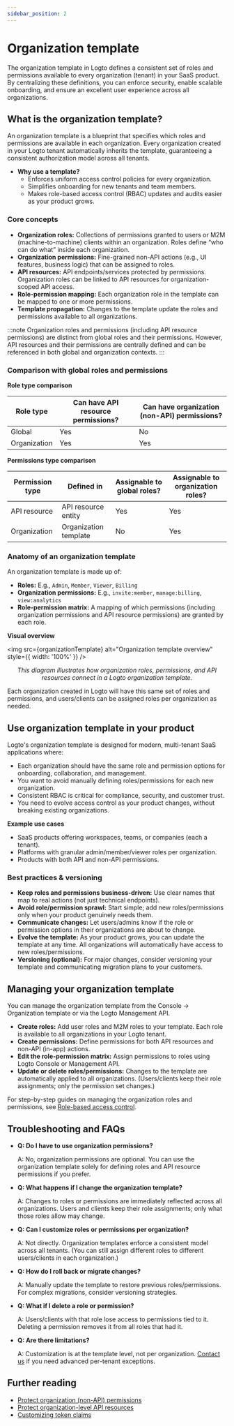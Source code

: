 ```yaml
---
sidebar_position: 2
---
```



# Organization template

The <CloudLink to="/organization-template">organization template</CloudLink> in Logto defines a consistent set of roles and permissions available to every organization (tenant) in your SaaS product. By centralizing these definitions, you can enforce security, enable scalable onboarding, and ensure an excellent user experience across all organizations.

## What is the organization template?

An organization template is a blueprint that specifies which roles and permissions are available in each organization. Every organization created in your Logto tenant automatically inherits the template, guaranteeing a consistent authorization model across all tenants.

- **Why use a template?**
  - Enforces uniform access control policies for every organization.
  - Simplifies onboarding for new tenants and team members.
  - Makes role-based access control (RBAC) updates and audits easier as your product grows.

### Core concepts

- **Organization roles:** Collections of permissions granted to users or M2M (machine-to-machine) clients within an organization. Roles define “who can do what” inside each organization.
- **Organization permissions:** Fine-grained non-API actions (e.g., UI features, business logic) that can be assigned to roles.
- **API resources:** API endpoints/services protected by permissions. Organization roles can be linked to API resources for organization-scoped API access.
- **Role-permission mapping:** Each organization role in the template can be mapped to one or more permissions.
- **Template propagation:** Changes to the template update the roles and permissions available to all organizations.

:::note
Organization roles and permissions (including API resource permissions) are distinct from global roles and their permissions. However, API resources and their permissions are centrally defined and can be referenced in both global and organization contexts.
:::

### Comparison with global roles and permissions

**Role type comparison**

<table>
  <thead>
    <tr>
      <th style={{ width: '200px' }}>Role type</th>
      <th>Can have API resource permissions?</th>
      <th>Can have organization (non-API) permissions?</th>
    </tr>
  </thead>
  <tbody>
    <tr>
      <td>Global</td>
      <td>Yes</td>
      <td>No</td>
    </tr>
    <tr>
      <td>Organization</td>
      <td>Yes</td>
      <td>Yes</td>
    </tr>
  </tbody>
</table>

**Permissions type comparison**

<table>
  <thead>
    <tr>
      <th style={{ width: '200px' }}>Permission type</th>
      <th>Defined in</th>
      <th>Assignable to global roles?</th>
      <th>Assignable to organization roles?</th>
    </tr>
  </thead>
  <tbody>
    <tr>
      <td>API resource</td>
      <td>API resource entity</td>
      <td>Yes</td>
      <td>Yes</td>
    </tr>
    <tr>
      <td>Organization</td>
      <td>Organization template</td>
      <td>No</td>
      <td>Yes</td>
    </tr>
  </tbody>
</table>

### Anatomy of an organization template

An organization template is made up of:

- **Roles:** E.g., `Admin`, `Member`, `Viewer`, `Billing`
- **Organization permissions:** E.g., `invite:member`, `manage:billing`, `view:analytics`
- **Role-permission matrix:** A mapping of which permissions (including organization permissions and API resource permissions) are granted by each role.

**Visual overview**

<img src={organizationTemplate} alt="Organization template overview" style={{ width: '100%' }} />
<center>
  <figcaption>
    <i>
      This diagram illustrates how organization roles, permissions, and API resources connect in a
      Logto organization template.
    </i>
  </figcaption>
</center>

Each organization created in Logto will have this same set of roles and permissions, and users/clients can be assigned roles per organization as needed.

## Use organization template in your product

Logto's organization template is designed for modern, multi-tenant SaaS applications where:

- Each organization should have the same role and permission options for onboarding, collaboration, and management.
- You want to avoid manually defining roles/permissions for each new organization.
- Consistent RBAC is critical for compliance, security, and customer trust.
- You need to evolve access control as your product changes, without breaking existing organizations.

**Example use cases**

- SaaS products offering workspaces, teams, or companies (each a tenant).
- Platforms with granular admin/member/viewer roles per organization.
- Products with both API and non-API permissions.

### Best practices & versioning

- **Keep roles and permissions business-driven:** Use clear names that map to real actions (not just technical endpoints).
- **Avoid role/permission sprawl:** Start simple; add new roles/permissions only when your product genuinely needs them.
- **Communicate changes:** Let users/admins know if the role or permission options in their organizations are about to change.
- **Evolve the template:** As your product grows, you can update the template at any time. All organizations will automatically have access to new roles/permissions.
- **Versioning (optional):** For major changes, consider versioning your template and communicating migration plans to your customers.

## Managing your organization template

You can manage the organization template from the <CloudLink to="/organization-template">Console → Organization template</CloudLink> or via the Logto Management API.

- **Create roles:** Add user roles and M2M roles to your template. Each role is available to all organizations in your Logto tenant.
- **Create permissions:** Define permissions for both API resources and non-API (in-app) actions.
- **Edit the role-permission matrix:** Assign permissions to roles using Logto Console or Management API.
- **Update or delete roles/permissions:** Changes to the template are automatically applied to all organizations. (Users/clients keep their role assignments; only the permission set changes.)

For step-by-step guides on managing the organization roles and permissions, see [Role-based access control](/authorization/role-based-access-control).

## Troubleshooting and FAQs

- **Q: Do I have to use organization permissions?**

  A: No, organization permissions are optional. You can use the organization template solely for defining roles and API resource permissions if you prefer.

- **Q: What happens if I change the organization template?**

  A: Changes to roles or permissions are immediately reflected across all organizations. Users and clients keep their role assignments; only what those roles allow may change.

- **Q: Can I customize roles or permissions per organization?**

  A: Not directly. Organization templates enforce a consistent model across all tenants. (You can still assign different roles to different users/clients in each organization.)

- **Q: How do I roll back or migrate changes?**

  A: Manually update the template to restore previous roles/permissions. For complex migrations, consider versioning strategies.

- **Q: What if I delete a role or permission?**

  A: Users/clients with that role lose access to permissions tied to it. Deleting a permission removes it from all roles that had it.

- **Q: Are there limitations?**

  A: Customization is at the template level, not per organization. [Contact us](https://logto.io/contact) if you need advanced per-tenant exceptions.

## Further reading

- [Protect organization (non-API) permissions](/authorization/organization-permissions)
- [Protect organization-level API resources](/authorization/organization-level-api-resources)
- [Customizing token claims](/developers/custom-token-claims)
